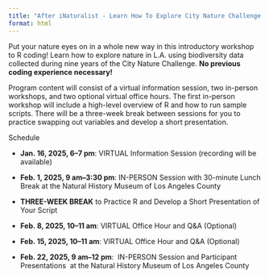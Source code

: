 ```yaml
---
title: "After iNaturalist - Learn How To Explore City Nature Challenge Data through R Coding"
format: html
---
```


Put your nature eyes on in a whole new way in this introductory workshop to R coding! Learn how to explore nature in L.A. using biodiversity data collected during nine years of the City Nature Challenge. **No previous coding experience necessary!**

Program content will consist of a virtual information session, two in-person workshops, and two optional virtual office hours. The first in-person workshop will include a high-level overview of R and how to run sample scripts. There will be a three-week break between sessions for you to practice swapping out variables and develop a short presentation.

Schedule

-   **Jan. 16, 2025, 6–7 pm**: VIRTUAL Information Session (recording will be available)

-   **Feb. 1, 2025, 9 am–3:30 pm**: IN-PERSON Session with 30-minute Lunch Break at the Natural History Museum of Los Angeles County

-   **THREE-WEEK BREAK** to Practice R and Develop a Short Presentation of Your Script

-   **Feb. 8, 2025, 10–11 am**: VIRTUAL Office Hour and Q&A (Optional)

-   **Feb. 15, 2025, 10–11 am**: VIRTUAL Office Hour and Q&A (Optional)

-   **Feb. 22, 2025, 9 am–12 pm**:  IN-PERSON Session and Participant Presentations  at the Natural History Museum of Los Angeles County
